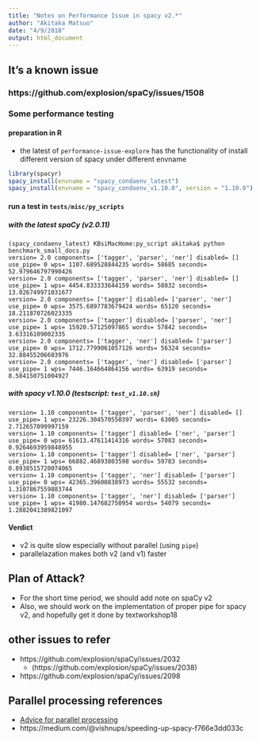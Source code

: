 ```yaml
---
title: "Notes on Performance Issue in spacy v2.*"
author: "Akitaka Matsuo"
date: "4/9/2018"
output: html_document
---
```



## It's a known issue

### https://github.com/explosion/spaCy/issues/1508


### Some performance testing


#### preparation in R

- the latest of `performance-issue-explore` has the functionality of install different version of spacy under different envname 

```r
library(spacyr)
spacy_install(envname = "spacy_condaenv_latest")
spacy_install(envname = "spacy_condaenv_v1.10.0", version = "1.10.0")
```

#### run a test in `tests/misc/py_scripts`

##### with the latest spaCy (v2.0.11)

```
(spacy_condaenv_latest) KBsiMacHome:py_script akitaka$ python benchmark_small_docs.py
version= 2.0 components= ['tagger', 'parser', 'ner'] disabled= [] use_pipe= 0 wps= 1107.689528844235 words= 58685 seconds= 52.979646797990426
version= 2.0 components= ['tagger', 'parser', 'ner'] disabled= [] use_pipe= 1 wps= 4454.833333644159 words= 58032 seconds= 13.026749971031677
version= 2.0 components= ['tagger'] disabled= ['parser', 'ner'] use_pipe= 0 wps= 3575.6897783679424 words= 65120 seconds= 18.211870726023335
version= 2.0 components= ['tagger'] disabled= ['parser', 'ner'] use_pipe= 1 wps= 15920.57125097865 words= 57842 seconds= 3.63316109002335
version= 2.0 components= ['tagger', 'ner'] disabled= ['parser'] use_pipe= 0 wps= 1712.7799061057126 words= 56324 seconds= 32.88455206603976
version= 2.0 components= ['tagger', 'ner'] disabled= ['parser'] use_pipe= 1 wps= 7446.164664864156 words= 63919 seconds= 8.584150751004927
```

##### with spacy v1.10.0 (testscript: `test_v1.10.sh`)

```
version= 1.10 components= ['tagger', 'parser', 'ner'] disabled= [] use_pipe= 1 wps= 23226.304570550397 words= 63005 seconds= 2.712657099997159
version= 1.10 components= ['tagger'] disabled= ['ner', 'parser'] use_pipe= 0 wps= 61613.47611414316 words= 57083 seconds= 0.9264693959848955
version= 1.10 components= ['tagger'] disabled= ['ner', 'parser'] use_pipe= 1 wps= 66882.46893803598 words= 59783 seconds= 0.8938515720074065
version= 1.10 components= ['tagger', 'ner'] disabled= ['parser'] use_pipe= 0 wps= 42365.39600838973 words= 55532 seconds= 1.3107867559883744
version= 1.10 components= ['tagger', 'ner'] disabled= ['parser'] use_pipe= 1 wps= 41980.147682750954 words= 54079 seconds= 1.2882041389821097
```

#### Verdict

- v2 is quite slow especially without parallel (using `pipe`)
- parallelazation makes both v2 (and v1) faster

## Plan of Attack?

- For the short time period, we should add note on spaCy v2
- Also, we should work on the implementation of proper pipe for spacy v2, and hopefully get it done by textworkshop18


## other issues to refer

- https://github.com/explosion/spaCy/issues/2032
    - (https://github.com/explosion/spaCy/issues/2038)
- https://github.com/explosion/spaCy/issues/2098


## Parallel processing references

- [Advice for parallel processing](https://github.com/explosion/spaCy/issues/1839)
- https://medium.com/@vishnups/speeding-up-spacy-f766e3dd033c



